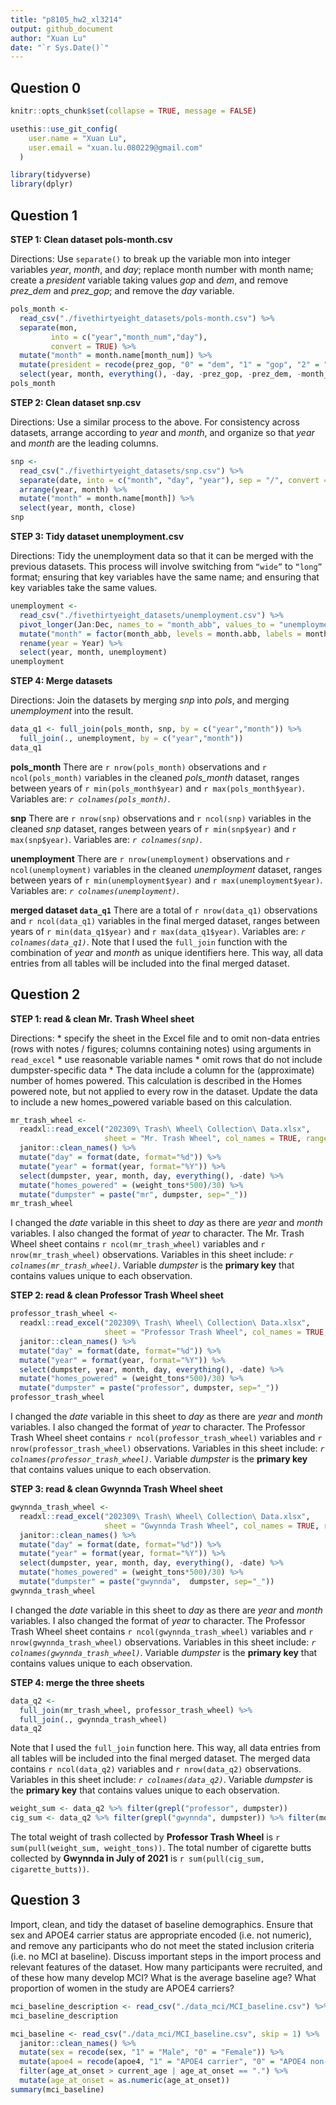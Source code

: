 ```yaml
---
title: "p8105_hw2_xl3214"
output: github_document
author: "Xuan Lu"
date: "`r Sys.Date()`"
---
```

## Question 0

```r
knitr::opts_chunk$set(collapse = TRUE, message = FALSE)
```

```r
usethis::use_git_config(
    user.name = "Xuan Lu", 
    user.email = "xuan.lu.080229@gmail.com"
  )
```

```r
library(tidyverse)
library(dplyr)
```

## Question 1
**STEP 1: Clean dataset pols-month.csv**

Directions: Use `separate()` to break up the variable mon into integer variables *year*, *month*, and *day*; replace month number with month name; create a *president* variable taking values *gop* and *dem*, and remove *prez_dem* and *prez_gop*; and remove the *day* variable.

```r
pols_month <- 
  read_csv("./fivethirtyeight_datasets/pols-month.csv") %>% 
  separate(mon, 
         into = c("year","month_num","day"), 
         convert = TRUE) %>% 
  mutate("month" = month.name[month_num]) %>%
  mutate(president = recode(prez_gop, "0" = "dem", "1" = "gop", "2" = "gop")) %>%
  select(year, month, everything(), -day, -prez_gop, -prez_dem, -month_num) 
pols_month
```

**STEP 2: Clean dataset snp.csv**

Directions: Use a similar process to the above. For consistency across datasets, arrange according to *year* and *month*, and organize so that *year* and *month* are the leading columns.

```r
snp <- 
  read_csv("./fivethirtyeight_datasets/snp.csv") %>%
  separate(date, into = c("month", "day", "year"), sep = "/", convert = TRUE) %>%
  arrange(year, month) %>%
  mutate("month" = month.name[month]) %>%
  select(year, month, close) 
snp
```

**STEP 3: Tidy dataset unemployment.csv**

Directions: Tidy the unemployment data so that it can be merged with the previous datasets. This process will involve switching from `“wide”` to `“long”` format; ensuring that key variables have the same name; and ensuring that key variables take the same values.

```r
unemployment <- 
  read_csv("./fivethirtyeight_datasets/unemployment.csv") %>%
  pivot_longer(Jan:Dec, names_to = "month_abb", values_to = "unemployment") %>%
  mutate("month" = factor(month_abb, levels = month.abb, labels = month.name)) %>%
  rename(year = Year) %>%
  select(year, month, unemployment)
unemployment
```

**STEP 4: Merge datasets**

Directions: Join the datasets by merging *snp* into *pols*, and merging *unemployment* into the result.

```r
data_q1 <- full_join(pols_month, snp, by = c("year","month")) %>%
  full_join(., unemployment, by = c("year","month"))
data_q1
```

**pols_month**
There are `r nrow(pols_month)` observations and `r ncol(pols_month)` variables in the cleaned *pols_month* dataset, ranges between years of `r min(pols_month$year)` and `r max(pols_month$year)`. Variables are: *`r colnames(pols_month)`*.

**snp**
There are `r nrow(snp)` observations and `r ncol(snp)` variables in the cleaned *snp* dataset, ranges between years of `r min(snp$year)` and `r max(snp$year)`. Variables are: *`r colnames(snp)`*.

**unemployment**
There are `r nrow(unemployment)` observations and `r ncol(unemployment)` variables in the cleaned *unemployment* dataset, ranges between years of `r min(unemployment$year)` and `r max(unemployment$year)`. Variables are: *`r colnames(unemployment)`*.

**merged dataset `data_q1`**
There are a total of `r nrow(data_q1)` observations and `r ncol(data_q1)` variables in the final merged dataset, ranges between years of `r min(data_q1$year)` and `r max(data_q1$year)`. Variables are: *`r colnames(data_q1)`*. Note that I used the `full_join` function with the combination of *year* and *month* as unique identifiers here. This way, all data entries from all tables will be included into the final merged dataset.

## Question 2
**STEP 1: read & clean Mr. Trash Wheel sheet**

Directions: 
* specify the sheet in the Excel file and to omit non-data entries (rows with notes / figures; columns containing notes) using arguments in `read_excel`
* use reasonable variable names
* omit rows that do not include dumpster-specific data
* The data include a column for the (approximate) number of homes powered. This calculation is described in the Homes powered note, but not applied to every row in the dataset. Update the data to include a new homes_powered variable based on this calculation.

```r
mr_trash_wheel <- 
  readxl::read_excel("202309\ Trash\ Wheel\ Collection\ Data.xlsx", 
                     sheet = "Mr. Trash Wheel", col_names = TRUE, range = "A2:N586") %>%
  janitor::clean_names() %>%
  mutate("day" = format(date, format="%d")) %>%
  mutate("year" = format(year, format="%Y")) %>%
  select(dumpster, year, month, day, everything(), -date) %>%
  mutate("homes_powered" = (weight_tons*500)/30) %>%
  mutate("dumpster" = paste("mr", dumpster, sep="_"))
mr_trash_wheel
```

I changed the *date* variable in this sheet to *day* as there are *year* and *month* variables. I also changed the format of *year* to character. The Mr. Trash Wheel sheet contains `r ncol(mr_trash_wheel)` variables and `r nrow(mr_trash_wheel)` observations. Variables in this sheet include: *`r colnames(mr_trash_wheel)`*. Variable *dumpster* is the **primary key** that contains values unique to each observation. 

**STEP 2: read & clean Professor Trash Wheel sheet**

```r
professor_trash_wheel <- 
  readxl::read_excel("202309\ Trash\ Wheel\ Collection\ Data.xlsx", 
                     sheet = "Professor Trash Wheel", col_names = TRUE, range = "A2:M108") %>%
  janitor::clean_names() %>%
  mutate("day" = format(date, format="%d")) %>%
  mutate("year" = format(year, format="%Y")) %>%
  select(dumpster, year, month, day, everything(), -date) %>%
  mutate("homes_powered" = (weight_tons*500)/30) %>%
  mutate("dumpster" = paste("professor", dumpster, sep="_"))
professor_trash_wheel
```

I changed the *date* variable in this sheet to *day* as there are *year* and *month* variables. I also changed the format of *year* to character. The Professor Trash Wheel sheet contains `r ncol(professor_trash_wheel)` variables and `r nrow(professor_trash_wheel)` observations. Variables in this sheet include: *`r colnames(professor_trash_wheel)`*. Variable *dumpster* is the **primary key** that contains values unique to each observation. 

**STEP 3: read & clean Gwynnda Trash Wheel sheet**

```r
gwynnda_trash_wheel <- 
  readxl::read_excel("202309\ Trash\ Wheel\ Collection\ Data.xlsx", 
                     sheet = "Gwynnda Trash Wheel", col_names = TRUE, range = "A2:L157") %>%
  janitor::clean_names() %>%
  mutate("day" = format(date, format="%d")) %>%
  mutate("year" = format(year, format="%Y")) %>%
  select(dumpster, year, month, day, everything(), -date) %>%
  mutate("homes_powered" = (weight_tons*500)/30) %>%
  mutate("dumpster" = paste("gwynnda",  dumpster, sep="_"))
gwynnda_trash_wheel
```

I changed the *date* variable in this sheet to *day* as there are *year* and *month* variables. I also changed the format of *year* to character. The Professor Trash Wheel sheet contains `r ncol(gwynnda_trash_wheel)` variables and `r nrow(gwynnda_trash_wheel)` observations. Variables in this sheet include: *`r colnames(gwynnda_trash_wheel)`*. Variable *dumpster* is the **primary key** that contains values unique to each observation. 

**STEP 4: merge the three sheets**
```r
data_q2 <-
  full_join(mr_trash_wheel, professor_trash_wheel) %>%
  full_join(., gwynnda_trash_wheel)
data_q2
```

Note that I used the `full_join` function here. This way, all data entries from all tables will be included into the final merged dataset. The merged data contains `r ncol(data_q2)` variables and `r nrow(data_q2)` observations. Variables in this sheet include: *`r colnames(data_q2)`*. Variable *dumpster* is the **primary key** that contains values unique to each observation.

```r
weight_sum <- data_q2 %>% filter(grepl("professor", dumpster))
cig_sum <- data_q2 %>% filter(grepl("gwynnda", dumpster)) %>% filter(month == "July") %>% filter(year == "2021")
```

The total weight of trash collected by **Professor Trash Wheel** is `r sum(pull(weight_sum, weight_tons))`. The total number of cigarette butts collected by **Gwynnda in July of 2021** is `r sum(pull(cig_sum, cigarette_butts))`.

## Question 3
Import, clean, and tidy the dataset of baseline demographics. Ensure that sex and APOE4 carrier status are appropriate encoded (i.e. not numeric), and remove any participants who do not meet the stated inclusion criteria (i.e. no MCI at baseline). Discuss important steps in the import process and relevant features of the dataset. How many participants were recruited, and of these how many develop MCI? What is the average baseline age? What proportion of women in the study are APOE4 carriers?

```r
mci_baseline_description <- read_csv("./data_mci/MCI_baseline.csv") %>% colnames()
mci_baseline_description

mci_baseline <- read_csv("./data_mci/MCI_baseline.csv", skip = 1) %>%
  janitor::clean_names() %>% 
  mutate(sex = recode(sex, "1" = "Male", "0" = "Female")) %>%
  mutate(apoe4 = recode(apoe4, "1" = "APOE4 carrier", "0" = "APOE4 non-carrier")) %>%
  filter(age_at_onset > current_age | age_at_onset == ".") %>%
  mutate(age_at_onset = as.numeric(age_at_onset))
summary(mci_baseline)
```

